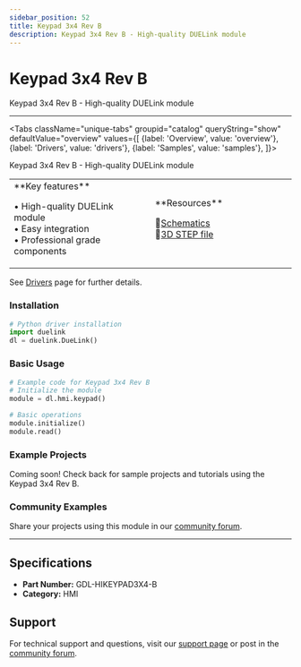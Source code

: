 ```yaml
---
sidebar_position: 52
title: Keypad 3x4 Rev B
description: Keypad 3x4 Rev B - High-quality DUELink module
---
```



# Keypad 3x4 Rev B

<ProductImageSelector 
  partNumber="hikeypad3x4-b"
  productName="Keypad 3x4 Rev B"
/>

Keypad 3x4 Rev B - High-quality DUELink module

---

<Tabs className="unique-tabs" groupid="catalog" queryString="show" defaultValue="overview"
  values={[
    {label: 'Overview', value: 'overview'},
    {label: 'Drivers', value: 'drivers'},
    {label: 'Samples', value: 'samples'},
  ]}>

<TabItem value="overview">

Keypad 3x4 Rev B - High-quality DUELink module

<table><td width='50%'>
**Key features**

• High-quality DUELink module<br/>
• Easy integration<br/>
• Professional grade components<br/>

</td><td width='50%'>
**Resources**
 
📄[Schematics](/static/sch/hikeypad3x4-b.pdf)<br/>
🔩[3D STEP file](/static/3d/HIKEYPAD3X4-B.step)<br/>

</td></table>

</TabItem>

<TabItem value="drivers">

See [Drivers](../../engine/drivers) page for further details.

### Installation

```python
# Python driver installation
import duelink
dl = duelink.DueLink()
```

### Basic Usage

```python
# Example code for Keypad 3x4 Rev B
# Initialize the module
module = dl.hmi.keypad()

# Basic operations
module.initialize()
module.read()
```

</TabItem>

<TabItem value="samples">

### Example Projects

Coming soon! Check back for sample projects and tutorials using the Keypad 3x4 Rev B.

### Community Examples

Share your projects using this module in our [community forum](https://forums.ghielectronics.com).

</TabItem>

</Tabs>

---

## Specifications

- **Part Number:** GDL-HIKEYPAD3X4-B
- **Category:** HMI

## Support

For technical support and questions, visit our [support page](../../support) or post in the [community forum](https://forums.ghielectronics.com).
